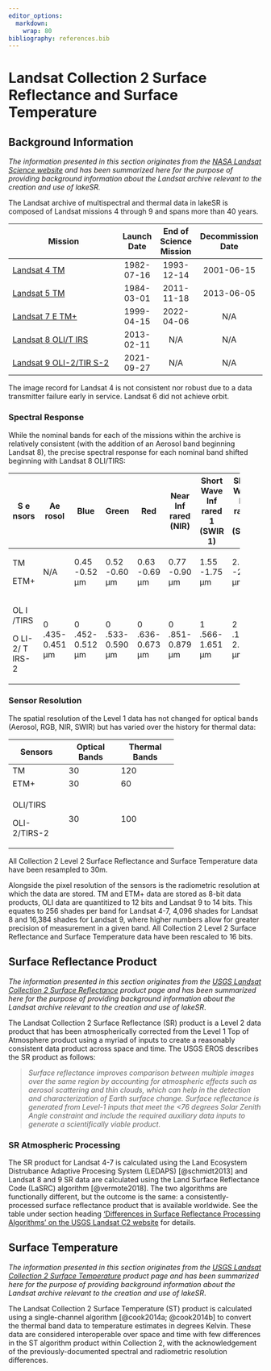 ```yaml
---
editor_options: 
  markdown: 
    wrap: 80
bibliography: references.bib
---
```


# Landsat Collection 2 Surface Reflectance and Surface Temperature

## Background Information

*The information presented in this section originates from the [NASA Landsat
Science website](https://landsat.gsfc.nasa.gov/) and has been summarized here
for the purpose of providing background information about the Landsat archive
relevant to the creation and use of lakeSR.*

The Landsat archive of multispectral and thermal data in lakeSR is composed
of Landsat missions 4 through 9 and spans more than 40 years.

| Mission                                                                              | Launch Date | End of Science Mission | Decommission Date |
|--------------------------------------------------------------------------------------|:-----------:|:----------------------:|:-----------------:|
| [Landsat 4 TM](https://landsa%20t.gsfc.nasa.gov/sat%20ellites/landsat-4/)            | 1982-07-16  |       1993-12-14       |    2001-06-15     |
| [Landsat 5 TM](https://landsa%20t.gsfc.nasa.gov/sat%20ellites/landsat-5/)            | 1984-03-01  |       2011-11-18       |    2013-06-05     |
| [Landsat 7 E TM+](https://landsa%20t.gsfc.nasa.gov/sat%20ellites/landsat-7/)         | 1999-04-15  |       2022-04-06       |        N/A        |
| [Landsat 8 OLI/T IRS](https://landsa%20t.gsfc.nasa.gov/sat%20ellites/landsat-8/)     | 2013-02-11  |          N/A           |        N/A        |
| [Landsat 9 OLI-2/TIR S-2](https://landsa%20t.gsfc.nasa.gov/sat%20ellites/landsat-9/) | 2021-09-27  |          N/A           |        N/A        |

The image record for Landsat 4 is not consistent nor robust due to a data
transmitter failure early in service. Landsat 6 did not achieve orbit.

### Spectral Response

While the nominal bands for each of the missions within the archive is
relatively consistent (with the addition of an Aerosol band beginning Landsat
8), the precise spectral response for each nominal band shifted beginning with
Landsat 8 OLI/TIRS:

+-------+-------+-------+-------+-------+-------+-------+-------+-------+
| S     | Ae    | Blue  | Green | Red   | Near  | Short | Short | Th    |
| e     | rosol |       |       |       | Inf   | Wave  | Wave  | ermal |
| nsors |       |       |       |       | rared | Inf   | Inf   |       |
|       |       |       |       |       | (NIR) | rared | rared |       |
|       |       |       |       |       |       | 1     | 2     |       |
|       |       |       |       |       |       | (SWIR | (SWIR |       |
|       |       |       |       |       |       | 1)    | 2)    |       |
+=======+=======+=======+=======+=======+=======+=======+=======+=======+
| TM    | N/A   | 0.45  | 0.52  | 0.63  | 0.77  | 1.55  | 2.08  | 1     |
|       |       | -0.52 | -0.60 | -0.69 | -0.90 | -1.75 | -2.35 | 0.40- |
| ETM+  |       | μm    | μm    | μm    | μm    | μm    | μm    | 12.50 |
|       |       |       |       |       |       |       |       | μm    |
+-------+-------+-------+-------+-------+-------+-------+-------+-------+
| OL    | 0     | 0     | 0     | 0     | 0     | 1     | 2     | 10    |
| I     | .435- | .452- | .533- | .636- | .851- | .566- | .107- | .60-1 |
| /TIRS | 0.451 | 0.512 | 0.590 | 0.673 | 0.879 | 1.651 | 2.294 | 1.19, |
|       | μm    | μm    | μm    | μm    | μm    | μm    | μm    | 1     |
| O     |       |       |       |       |       |       |       | 1.50- |
| LI-2/ |       |       |       |       |       |       |       | 12.51 |
| T     |       |       |       |       |       |       |       | μm    |
| IRS-2 |       |       |       |       |       |       |       |       |
+-------+-------+-------+-------+-------+-------+-------+-------+-------+

### Sensor Resolution

The spatial resolution of the Level 1 data has not changed for optical bands
(Aerosol, RGB, NIR, SWIR) but has varied over the history for thermal data:

+--------------+---------------+---------------+
| Sensors      | Optical Bands | Thermal Bands |
+==============+===============+===============+
| TM           | 30            | 120           |
+--------------+---------------+---------------+
| ETM+         | 30            | 60            |
+--------------+---------------+---------------+
| OLI/TIRS     | 30            | 100           |
|              |               |               |
| OLI-2/TIRS-2 |               |               |
+--------------+---------------+---------------+

All Collection 2 Level 2 Surface Reflectance and Surface Temperature data have
been resampled to 30m.

Alongside the pixel resolution of the sensors is the radiometric resolution at
which the data are stored. TM and ETM+ data are stored as 8-bit data products,
OLI data are quantitized to 12 bits and Landsat 9 to 14 bits. This equates to
256 shades per band for Landsat 4-7, 4,096 shades for Landsat 8 and 16,384
shades for Landsat 9, where higher numbers allow for greater precision of
measurement in a given band. All Collection 2 Level 2 Surface Reflectance and
Surface Temperature data have been rescaled to 16 bits.

## Surface Reflectance Product

*The information presented in this section originates from the [USGS Landsat
Collection 2 Surface
Reflectance](https://www.usgs.gov/landsat-missions/landsat-surface-reflectance)
product page and has been summarized here for the purpose of providing
background information about the Landsat archive relevant to the creation and
use of lakeSR*.

The Landsat Collection 2 Surface Reflectance (SR) product is a Level 2 data
product that has been atmospherically corrected from the Level 1 Top of
Atmosphere product using a myriad of inputs to create a reasonably consistent
data product across space and time. The USGS EROS describes the SR product as
follows:

> *Surface reflectance improves comparison between multiple images over the same
> region by accounting for atmospheric effects such as aerosol scattering and
> thin clouds, which can help in the detection and characterization of Earth
> surface change. Surface reflectance is generated from Level-1 inputs that meet
> the \<76 degrees Solar Zenith Angle constraint and include the required
> auxiliary data inputs to generate a scientifically viable product.*

### SR Atmospheric Processing

The SR product for Landsat 4-7 is calculated using the Land Ecosystem
Distrubance Adaptive Procesing System (LEDAPS) [@schmidt2013] and Landsat 8 and
9 SR data are calculated using the Land Surface Reflectance Code (LaSRC)
algorithm [@vermote2018]. The two algorithms are functionally different, but the
outcome is the same: a consistently-processed surface reflectance product that
is available worldwide. See the table under section heading ['Differences in
Surface Reflectance Processing Algorithms' on the USGS Landsat C2
website](https://www.usgs.gov/landsat-missions/landsat-collection-2-surface-reflectance)
for details.

## Surface Temperature

*The information presented in this section originates from the [USGS Landsat
Collection 2 Surface
Temperature](https://www.usgs.gov/landsat-missions/landsat-collection-2-surface-temperature)
product page and has been summarized here for the purpose of providing
background information about the Landsat archive relevant to the creation and
use of lakeSR*.

The Landsat Collection 2 Surface Temperature (ST) product is calculated using a
single-channel algorithm [@cook2014a; @cook2014b] to convert the thermal band
data to temperature estimates in degrees Kelvin. These data are considered
interoperable over space and time with few differences in the ST algorithm
product within Collection 2, with the acknowledgement of the
previously-documented spectral and radiometric resolution differences.
